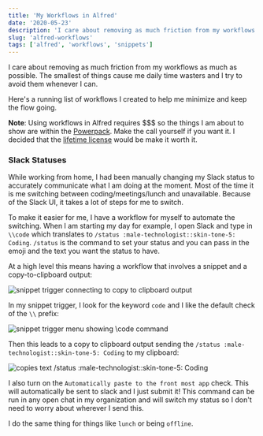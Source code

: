 ```yaml
---
title: 'My Workflows in Alfred'
date: '2020-05-23'
description: 'I care about removing as much friction from my workflows as much as possible. The smallest of things cause me daily time wasters...'
slug: 'alfred-workflows'
tags: ['alfred', 'workflows', 'snippets']
---
```


I care about removing as much friction from my workflows as much as possible.
The smallest of things cause me daily time wasters and I try to avoid them
whenever I can.

Here's a running list of workflows I created to help me minimize
and keep the flow going.

<Callout>

**Note**: Using workflows in Alfred requires $$$ so the things I am about to show are 
within the [Powerpack](https://www.alfredapp.com/powerpack/). Make the call yourself if you want it. 
I decided that the [lifetime license](https://www.alfredapp.com/shop/) would be make it worth it.
</Callout>

### Slack Statuses

While working from home, I had been manually changing my Slack status
to accurately communicate what I am doing at the moment. Most of the time
it is me switching between coding/meetings/lunch and unavailable. Because
of the Slack UI, it takes a lot of steps for me to switch.

To make it easier for me, I have a workflow for myself to automate the switching.
When I am starting my day for example, I open Slack and type in `\\code` which translates to
`/status :male-technologist::skin-tone-5: Coding`. `/status` is the command to set
your status and you can pass in the emoji and the text you want the status to have.

At a high level this means having a workflow that involves a snippet and a copy-to-clipboard output:

![snippet trigger connecting to copy to clipboard output](./images/workflow-overview.png)

In my snippet trigger, I look for the keyword `code` and I like the default check of the `\\` prefix:

![snippet trigger menu showing \\code command](./images/snippet-trigger.png)

Then this leads to a copy to clipboard output sending the `/status :male-technologist::skin-tone-5: Coding`
to my clipboard:

![copies text /status :male-technologist::skin-tone-5: Coding](./images/copy-to-clipboard.png)

I also turn on the `Automatically paste to the front most app` check. This will automatically
be sent to slack and I just submit it! This command can be run in any open chat in my organization
and will switch my status so I don't need to worry about wherever I send this.

I do the same thing for things like `lunch` or being `offline`.